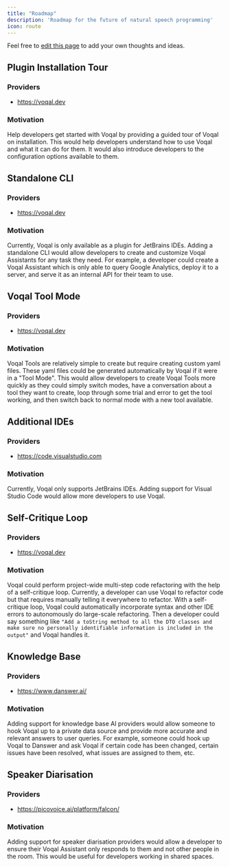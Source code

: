 ```yaml
---
title: "Roadmap"
description: 'Roadmap for the future of natural speech programming'
icon: route
---
```


<Note>Feel free to [edit this page](https://github.com/voqal/docs/edit/master/roadmap/overview.mdx) to add your own thoughts and ideas.</Note>

## Plugin Installation Tour

### Providers

- https://voqal.dev

### Motivation

Help developers get started with Voqal by providing a guided tour of Voqal on installation. This would help developers
understand how to use Voqal and what it can do for them. It would also introduce developers to the configuration options
available to them.

## Standalone CLI

### Providers

- https://voqal.dev

### Motivation

Currently, Voqal is only available as a plugin for JetBrains IDEs. Adding a standalone CLI would allow developers to
create and customize Voqal Assistants for any task they need. For example, a developer could create a Voqal Assistant
which is only able to query Google Analytics, deploy it to a server, and serve it as an internal API for their team
to use.

## Voqal Tool Mode

### Providers

- https://voqal.dev

### Motivation

Voqal Tools are relatively simple to create but require creating custom yaml files. These yaml files could be generated
automatically by Voqal if it were in a "Tool Mode". This would allow developers to create Voqal Tools more quickly as
they could simply switch modes, have a conversation about a tool they want to create, loop through some trial and error
to get the tool working, and then switch back to normal mode with a new tool available.

## Additional IDEs

### Providers

- https://code.visualstudio.com

### Motivation

Currently, Voqal only supports JetBrains IDEs.
Adding support for Visual Studio Code would allow more developers to use Voqal.

## Self-Critique Loop

### Providers

- https://voqal.dev

### Motivation

Voqal could perform project-wide multi-step code refactoring with the help of a self-critique loop.
Currently, a developer can use Voqal to refactor code but that requires manually telling it everywhere to refactor.
With a self-critique loop, Voqal could automatically incorporate syntax and other IDE errors to autonomously
do large-scale refactoring. Then a developer could say something like `"Add a toString method to all the DTO classes and
make sure no personally identifiable information is included in the output"` and Voqal handles it.

## Knowledge Base

### Providers

- https://www.danswer.ai/

### Motivation

Adding support for knowledge base AI providers would allow someone to hook Voqal up to a private data source
and provide more accurate and relevant answers to user queries. For example, someone could hook up Voqal to Danswer
and ask Voqal if certain code has been changed, certain issues have been resolved, what issues are assigned to them, etc.

## Speaker Diarisation

### Providers

- https://picovoice.ai/platform/falcon/

### Motivation

Adding support for speaker diarisation providers would allow a developer to ensure their Voqal Assistant only responds
to them and not other people in the room. This would be useful for developers working in shared spaces.
